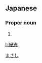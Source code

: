==Japanese==
{{ja-kanjitab|優|志}}

===Proper noun===
{{ja-pos|proper|まさし}}

# {{given name|male|lang=ja|sort=まさし}}

[[Category:Japanese male given names|まさし]]

[[li:優志]]